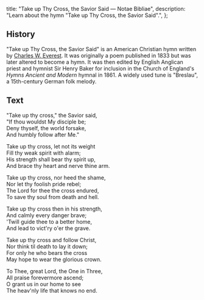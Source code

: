   title: "Take up Thy Cross, the Savior Said — Notae Bibliae",
  description: "Learn about the hymn \"Take up Thy Cross, the Savior Said\".",
};

<Initial text="Take up Thy Cross, the Savior Said" />

## History

"Take up Thy Cross, the Savior Said" is an American Christian hymn written by [Charles W. Everest](/liturgy/music/composers/charles-w-everest). It was originally a poem published in 1833 but was later altered to become a hymn. It was then edited by English Anglican priest and hymnist Sir Henry Baker for inclusion in the Church of England's *Hymns Ancient and Modern* hymnal in 1861. A widely used tune is "Breslau", a 15th-century German folk melody.

## Text

"Take up thy cross," the Sav­ior said,<br/>
"If thou wouldst My dis­ci­ple be;<br/>
Deny thy­self, the world for­sake,<br/>
And hum­bly fol­low af­ter Me."

Take up thy cross, let not its weight<br/>
Fill thy weak spi­rit with alarm;<br/>
His strength shall bear thy spi­rit up,<br/>
And brace thy heart and nerve thine arm.

Take up thy cross, nor heed the shame,<br/>
Nor let thy fool­ish pride re­bel;<br/>
The Lord for thee the cross en­dured,<br/>
To save thy soul from death and hell.

Take up thy cross then in his strength,<br/>
And calmly every danger brave;<br/>
'Twill guide thee to a bet­ter home,<br/>
And lead to vict'ry o'er the grave.

Take up thy cross and fol­low Christ,<br/>
Nor think til death to lay it down;<br/>
For on­ly he who bears the cross<br/>
May hope to wear the glo­ri­ous crown.

To Thee, great Lord, the One in Three,<br/>
All praise for­ev­er­more as­cend;<br/>
O grant us in our home to see<br/>
The heav'nly life that knows no end.
